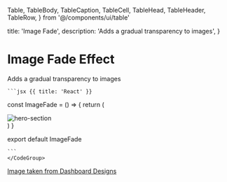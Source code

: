   Table,
  TableBody,
  TableCaption,
  TableCell,
  TableHead,
  TableHeader,
  TableRow,
} from '@/components/ui/table'

  title: 'Image Fade',
  description: 'Adds a gradual transparency to images',
}

# Image Fade Effect

<div className="mt-4">Adds a gradual transparency to images</div>

<ImageFade />

 <CodeGroup title="Code">

    ```jsx {{ title: 'React' }}

const ImageFade = () => {
return (

<div>
  <div className="relative flex max-w-6xl justify-center overflow-hidden">
    <img
      src="https://dashboardsdesign.com/img/dashboards/dashboard-05-custom.png"
      alt="hero-section"
      className="h-full w-full rounded-lg border object-cover md:w-[1300px]"
    />
    <div className="from-1% absolute inset-0 bg-gradient-to-t from-white to-35%" />
  </div>
</div>
) }

export default ImageFade

    ```
    </CodeGroup>

<Row>
  <a href="https://dashboardsdesign.com/" className="underline">
    <div className="text-xs">Image taken from Dashboard Designs</div>
  </a>
</Row>
